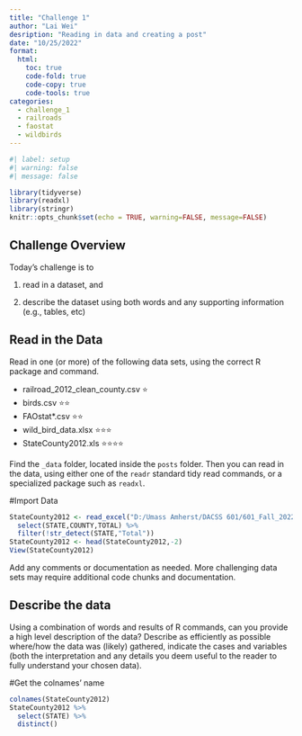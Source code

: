 ```yaml
---
title: "Challenge 1"
author: "Lai Wei"
desription: "Reading in data and creating a post"
date: "10/25/2022"
format:
  html:
    toc: true
    code-fold: true
    code-copy: true
    code-tools: true
categories:
  - challenge_1
  - railroads
  - faostat
  - wildbirds
---
```


```r
#| label: setup
#| warning: false
#| message: false

library(tidyverse)
library(readxl)
library(stringr)
knitr::opts_chunk$set(echo = TRUE, warning=FALSE, message=FALSE)
```

## Challenge Overview

Today's challenge is to

1)  read in a dataset, and

2)  describe the dataset using both words and any supporting information (e.g., tables, etc)

## Read in the Data

Read in one (or more) of the following data sets, using the correct R package and command.

-   railroad_2012_clean_county.csv ⭐
-   birds.csv ⭐⭐
-   FAOstat\*.csv ⭐⭐
-   wild_bird_data.xlsx ⭐⭐⭐
-   StateCounty2012.xls ⭐⭐⭐⭐

Find the `_data` folder, located inside the `posts` folder. Then you can read in the data, using either one of the `readr` standard tidy read commands, or a specialized package such as `readxl`.

#Import Data

```r

StateCounty2012 <- read_excel("D:/Umass Amherst/DACSS 601/601_Fall_2022/posts/_data/StateCounty2012.xls", skip = 3) %>% 
  select(STATE,COUNTY,TOTAL) %>% 
  filter(!str_detect(STATE,"Total"))
StateCounty2012 <- head(StateCounty2012,-2)
View(StateCounty2012)
```

Add any comments or documentation as needed. More challenging data sets may require additional code chunks and documentation.

## Describe the data

Using a combination of words and results of R commands, can you provide a high level description of the data? Describe as efficiently as possible where/how the data was (likely) gathered, indicate the cases and variables (both the interpretation and any details you deem useful to the reader to fully understand your chosen data).

#Get the colnames' name

```r

colnames(StateCounty2012)
StateCounty2012 %>% 
  select(STATE) %>% 
  distinct()
  
```
